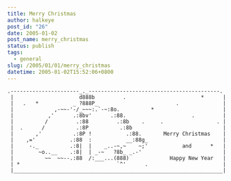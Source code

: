```yaml
---
title: Merry Christmas
author: halkeye
post_id: "26"
date: 2005-01-02
post_name: merry_christmas
status: publish
tags:
  - general
slug: /2005/01/01/merry_christmas
datetime: 2005-01-02T15:52:06+0800
---
```


```
.----------------------_._------------------------------------------.
 |                     d888b         .                        *      |
 |   .   *           _ ?888P_                         .              |
 |             ,-~~-'-/_~~~:.`-~:8o.          *                      |
 |           ,'      .:8bv'      .:88.                     .         |
 |          /         .:88         .:8b    .     .                 . |
 |  .      /          .:8P          .:8b                             |
 |       ,'          .:8P !           .:88.       Merry Christmas    |
 |    ,='           .:88  :           __:88g_                        |
 |     -._          .:8|  |    _..-~,~    ~;'           and      *   |
 |        ~o..__    .:8|  | _-~   ?8b_ _.-'                          |
 |          ~~  ~~--.:88  /:___...(888)             Happy New Year   |
 | *                               `^'      .                        |
 |___________________________________________________________________|
```
